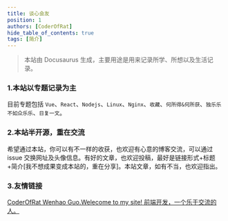 ```yaml
---
title: 谈心会友
position: 1
authors: [CoderOfRat]
hide_table_of_contents: true
tags: [简介]
---
```


> 本站由 Docusaurus 生成，主要用途是用来记录所学、所想以及生活记录。

### 1.本站以专题记录为主

目前专题包括 `Vue`、`React`、`Nodejs`、`Linux`、`Nginx`、`收藏`、`何所得&何所获`、`独乐乐不如众乐乐`、`日复一文`。

### 2.本站半开源，重在交流

希望通过本站，你可以有不一样的收获，也欢迎有心意的博客交流，可以通过 issue 交换网址及头像信息。有好的文章，也欢迎投稿，最好是链接形式+标题+简介[我不想成果变成本站的，重在分享]。本站文章，如有不当，也欢迎指出。

### 3.友情链接

<div>
  <a style={{ width: "100%", height: "60px", display: "flex",alignItems: 'center',backgroundColor: 'rgba(0,25,0,.1)' }} href="https://coderofrat.github.io/SunnyRatArea/">
    <div
      style={{
        width: "58px",
        height: "58px",
        background:
          "url(https://github.com/CoderOfRat.png) no-repeat center center / 100% 100%",
        border: '1px solid rgba(255,255,255,.3)',
        borderRadius: '4px',
        overflow: 'hidden',
        margin: '0 4px 0 1px'
      }}
    ></div>
    <div style={{ height: "58px", flex: 1,overflow: 'hidden' }}>
      <div
        style={{
          display: "flex",
          flexDirection: "column",
          justifyContent: "space-around",
        }}
      >
        <span>CoderOfRat Wenhao Guo.Welecome to my site!</span>
        <span>前端开发，一个乐于交流的人。</span>
      </div>
    </div>
  </a>
</div>
